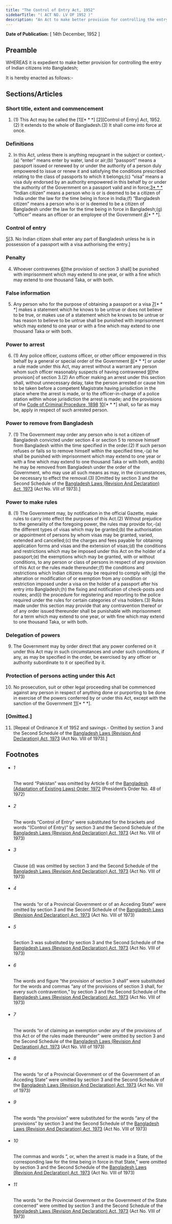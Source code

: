 ```yaml
---
title: "The Control of Entry Act, 1952"
sidebarTitle: "( ACT NO. LV OF 1952 )"
description: "An Act to make better provision for controlling the entry of Indian citizens into Bangladesh. ♣"
---
```


**Date of Publication:** [ 14th December, 1952 ]

## Preamble

WHEREAS it is expedient to make better provision for controlling the entry of Indian citizens into Bangladesh;

It is hereby enacted as follows:-

## Sections/Articles

### Short title, extent and commencement

1. (1) This Act may be called the [1][\* \* \*] [2][Control of Entry] Act, 1952.(2) It extends to the whole of Bangladesh.(3) It shall come into force at once.

### Definitions

2. In this Act, unless there is anything repugnant in the subject or context,-(a) “enter” means enter by water, land or air;(b) “passport” means a passport issued or renewed by or under the authority of a person duly empowered to issue or renew it and satisfying the conditions prescribed relating to the class of passports to which it belongs;(c) “visa” means a visa duly endorsed by an authority empowered in this behalf by or under the authority of the Government on a passport valid and in force;[3](1)[\* \* \*](e) “Indian citizen” means a person who is or is deemed to be a citizen of India under the law for the time being in force in India;(f) “Bangladesh citizen” means a person who is or is deemed to be a citizen of Bangladesh under the law for the time being in force in Bangladesh;(g) “officer” means an officer or an employee of the Government [4](2)[\* \* \*].

### Control of entry

[5](1)[3. No Indian citizen shall enter any part of Bangladesh unless he is in possession of a passport with a visa authorising the entry.]

### Penalty

4. Whoever contravenes [6](1)[the provision of section 3 shall] be punished with imprisonment which may extend to one year, or with a fine which may extend to one thousand Taka, or with both.

### False information

5. Any person who for the purpose of obtaining a passport or a visa [7](1)[\* \* \*] makes a statement which he knows to be untrue or does not believe to be true, or makes use of a statement which he knows to be untrue or has reason to believe to be untrue shall be punished with imprisonment which may extend to one year or with a fine which may extend to one thousand Taka or with both.

### Power to arrest

6. (1) Any police officer, customs officer, or other officer empowered in this behalf by a general or special order of the Government [8](1)[\* \* \*] or under a rule made under this Act, may arrest without a warrant any person whom such officer reasonably suspects of having contravened [9](2)[the provision] of section 3.(2) An officer making an arrest under this section shall, without unnecessary delay, take the person arrested or cause him to be taken before a competent Magistrate having jurisdiction in the place where the arrest is made, or to the officer-in-charge of a police station within whose jurisdiction the arrest is made; and the provisions of the [Code of Criminal Procedure, 1898](/act-75.html "Code of Criminal Procedure, 1898") [10](3)[\* \* \*] shall, so far as may be, apply in respect of such arrested person.

### Power to remove from Bangladesh

7. (1) The Government may order any person who is not a citizen of Bangladesh convicted under section 4 or section 5 to remove himself from Bangladesh within the time specified in the order.(2) If such person refuses or fails so to remove himself within the specified time,-(a) he shall be punished with imprisonment which may extend to one year or with a fine which may extend to one thousand Taka or with both, and(b) he may be removed from Bangladesh under the order of the Government, who may use all such means as may, in the circumstances, be necessary to effect the removal.(3) [Omitted by section 3 and the Second Schedule of the [Bangladesh Laws (Revision And Declaration) Act, 1973](/act-430.html "Bangladesh Laws (Revision And Declaration) Act, 1973") (Act No. VIII of 1973).]

### Power to make rules

8. (1) The Government may, by notification in the official Gazette, make rules to carry into effect the purposes of this Act.(2) Without prejudice to the generality of the foregoing power, the rules may provide for,-(a) the different types of visas which may be granted;(b) the authorisation or appointment of persons by whom visas may be granted, varied, extended and cancelled;(c) the charges and fees payable for obtaining application forms and visas and the extension of visas;(d) the conditions and restrictions which may be imposed under this Act on the holder of a passport;(e) the exemptions which may be granted, with or without conditions, to any person or class of persons in respect of any provision of this Act or the rules made thereunder;(f) the conditions and restrictions which Indian citizens may be required to comply with;(g) the alteration or modification of or exemption from any condition or restriction imposed under a visa on the holder of a passport after his entry into Bangladesh;(h) the fixing and notification of check-posts and routes; and(i) the procedure for registering and reporting to the police required under the rules for certain categories of visa holders.(3) Rules made under this section may provide that any contravention thereof or of any order issued thereunder shall be punishable with imprisonment for a term which may extend to one year, or with fine which may extend to one thousand Taka, or with both.

### Delegation of powers

9. The Government may by order direct that any power conferred on it under this Act may in such circumstances and under such conditions, if any, as may be specified in the order, be exercised by any officer or authority subordinate to it or specified by it.

### Protection of persons acting under this Act

10. No prosecution, suit or other legal proceeding shall be commenced against any person in respect of anything done or purporting to be done in exercise of the powers conferred by or under this Act, except with the sanction of the Government [11](1)[\* \* \*].

### [Omitted.]

11. [Repeal of Ordinance X of 1952 and savings.- Omitted by section 3 and the Second Schedule of the [Bangladesh Laws (Revision And Declaration) Act, 1973](/act-430.html "Bangladesh Laws (Revision And Declaration) Act, 1973") (Act No. VIII of 1973).]

## Footnotes

- ###### 1

  The word “Pakistan” was omitted by Article 6 of the [Bangladesh (Adaptation of Existing Laws) Order, 1972](/act-388.html "Bangladesh (Adaptation of Existing Laws) Order, 1972 ") (President’s Order No. 48 of 1972)

- ###### 2

  The words “Control of Entry” were substituted for the brackets and words “(Control of Entry)” by section 3 and the Second Schedule of the [Bangladesh Laws (Revision And Declaration) Act, 1973](/act-430.html "Bangladesh Laws (Revision And Declaration) Act, 1973") (Act No. VIII of 1973)

- ###### 3

  Clause (d) was omitted by section 3 and the Second Schedule of the [Bangladesh Laws (Revision And Declaration) Act, 1973](/act-430.html "Bangladesh Laws (Revision And Declaration) Act, 1973") (Act No. VIII of 1973)

- ###### 4

  The words “or of a Provincial Government or of an Acceding State” were omitted by section 3 and the Second Schedule of the [Bangladesh Laws (Revision And Declaration) Act, 1973](/act-430.html "Bangladesh Laws (Revision And Declaration) Act, 1973") (Act No. VIII of 1973)

- ###### 5

  Section 3 was substituted by section 3 and the Second Schedule of the [Bangladesh Laws (Revision And Declaration) Act, 1973](/act-430.html "Bangladesh Laws (Revision And Declaration) Act, 1973") (Act No. VIII of 1973)

- ###### 6

  The words and figure “the provision of section 3 shall” were substituted for the words and commas “any of the provisions of section 3 shall, for every such contravention,” by section 3 and the Second Schedule of the [Bangladesh Laws (Revision And Declaration) Act, 1973](/act-430.html "Bangladesh Laws (Revision And Declaration) Act, 1973") (Act No. VIII of 1973)

- ###### 7

  The words “or of claiming an exemption under any of the provisions of this Act or of the rules made thereunder” were omitted by section 3 and the Second Schedule of the [Bangladesh Laws (Revision And Declaration) Act, 1973](/act-430.html "Bangladesh Laws (Revision And Declaration) Act, 1973") (Act No. VIII of 1973)

- ###### 8

  The words “or of a Provincial Government or of the Government of an Acceding State” were omitted by section 3 and the Second Schedule of the [Bangladesh Laws (Revision And Declaration) Act, 1973](/act-430.html "Bangladesh Laws (Revision And Declaration) Act, 1973") (Act No. VIII of 1973)

- ###### 9

  The words “the provision” were substituted for the words “any of the provisions” by section 3 and the Second Schedule of the [Bangladesh Laws (Revision And Declaration) Act, 1973](/act-430.html "Bangladesh Laws (Revision And Declaration) Act, 1973") (Act No. VIII of 1973)

- ###### 10

  The commas and words “, or, when the arrest is made in a State, of the corresponding law for the time being in force in that State,” were omitted by section 3 and the Second Schedule of the [Bangladesh Laws (Revision And Declaration) Act, 1973](/act-430.html "Bangladesh Laws (Revision And Declaration) Act, 1973") (Act No. VIII of 1973)

- ###### 11

  The words “or the Provincial Government or the Government of the State concerned” were omitted by section 3 and the Second Schedule of the [Bangladesh Laws (Revision And Declaration) Act, 1973](/act-430.html "Bangladesh Laws (Revision And Declaration) Act, 1973") (Act No. VIII of 1973)
